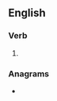 ==English==

===Verb===
{{head|en|verb form}}

# {{en-past of|prorate}}

===Anagrams===
* {{anagrams|en|a=adeoprrt|parroted|predator|protrade|rope dart|teardrop}}